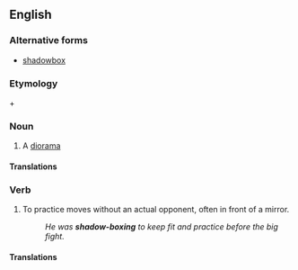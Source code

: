 {{also|shadowbox|shadow box}}

==English==

===Alternative forms===
* [[shadowbox]]

===Etymology===
{{m|en|shadow}} + {{m|en|box}}

===Noun===
{{en-noun}}

# A [[diorama]]

====Translations====
{{trans-see|diorama}}

===Verb===
{{en-verb|es}}

# {{lb|en|boxing|martial arts}} To practice moves without an actual opponent, often in front of a mirror.
#: ''He was '''shadow-boxing''' to keep fit and practice before the big fight.''

====Translations====
{{trans-see|shadowbox}}